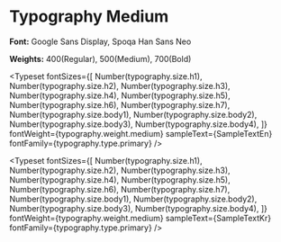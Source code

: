 
<Meta title="Typography/Medium" />


# Typography Medium


**Font:** Google Sans Display, Spoqa Han Sans Neo


**Weights:** 400(Regular), 500(Medium), 700(Bold)


<Typeset
    fontSizes={[
        Number(typography.size.h1),
        Number(typography.size.h2),
        Number(typography.size.h3),
        Number(typography.size.h4),
        Number(typography.size.h5),
        Number(typography.size.h6),
        Number(typography.size.h7),
        Number(typography.size.body1),
        Number(typography.size.body2),
        Number(typography.size.body3),
        Number(typography.size.body4),
    ]}
    fontWeight={typography.weight.medium}
    sampleText={SampleTextEn}
    fontFamily={typography.type.primary}
/>

<Typeset
    fontSizes={[
        Number(typography.size.h1),
        Number(typography.size.h2),
        Number(typography.size.h3),
        Number(typography.size.h4),
        Number(typography.size.h5),
        Number(typography.size.h6),
        Number(typography.size.h7),
        Number(typography.size.body1),
        Number(typography.size.body2),
        Number(typography.size.body3),
        Number(typography.size.body4),
    ]}
    fontWeight={typography.weight.medium}
    sampleText={SampleTextKr}
    fontFamily={typography.type.primary}
/>

